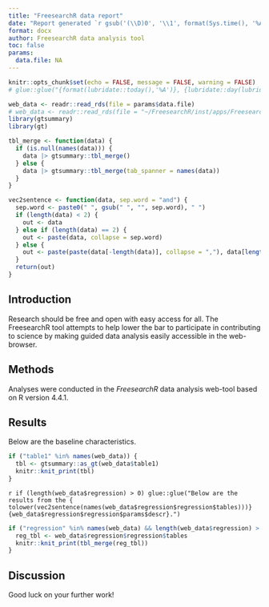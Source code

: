 ```yaml
---
title: "FreesearchR data report"
date: "Report generated `r gsub('(\\D)0', '\\1', format(Sys.time(), '%A, %d.%m.%Y'))`"
format: docx
author: FreesearchR data analysis tool
toc: false
params:
  data.file: NA
---
```


```r
knitr::opts_chunk$set(echo = FALSE, message = FALSE, warning = FALSE)
# glue::glue("{format(lubridate::today(),'%A')}, {lubridate::day(lubridate::today())}.{lubridate::month(lubridate::today())}.{lubridate::year(lubridate::today())}")
```

```r
web_data <- readr::read_rds(file = params$data.file)
# web_data <- readr::read_rds(file = "~/FreesearchR/inst/apps/FreesearchR/www/web_data.rds")
library(gtsummary)
library(gt)

tbl_merge <- function(data) {
  if (is.null(names(data))) {
    data |> gtsummary::tbl_merge()
  } else {
    data |> gtsummary::tbl_merge(tab_spanner = names(data))
  }
}

vec2sentence <- function(data, sep.word = "and") {
  sep.word <- paste0(" ", gsub(" ", "", sep.word), " ")
  if (length(data) < 2) {
    out <- data
  } else if (length(data) == 2) {
    out <- paste(data, collapse = sep.word)
  } else {
    out <- paste(paste(data[-length(data)], collapse = ","), data[length(data)], sep = sep.word)
  }
  return(out)
}
```

## Introduction

Research should be free and open with easy access for all. The FreesearchR tool attempts to help lower the bar to participate in contributing to science by making guided data analysis easily accessible in the web-browser.

## Methods

Analyses were conducted in the *FreesearchR* data analysis web-tool based on R version 4.4.1.

## Results

Below are the baseline characteristics.

```r
if ("table1" %in% names(web_data)) {
  tbl <- gtsummary::as_gt(web_data$table1)
  knitr::knit_print(tbl)
}
```

`r if (length(web_data$regression) > 0) glue::glue("Below are the results from the { tolower(vec2sentence(names(web_data$regression$regression$tables)))} {web_data$regression$regression$params$descr}.")`

```r
if ("regression" %in% names(web_data) && length(web_data$regression) > 0) {
  reg_tbl <- web_data$regression$regression$tables
  knitr::knit_print(tbl_merge(reg_tbl))
}
```

## Discussion

Good luck on your further work!
